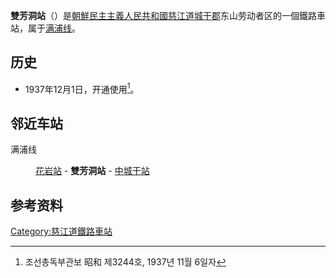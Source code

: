 {{朝鮮半島車站資訊
|公司色 = blue
|文字色 = 
|站名 = 雙芳洞站
|圖片 = 
|pxl = 
|圖片說明 =
|前一站 = [[花岩站|花岩]]
|前一站距離 = 8.8
|後一站距離 = 5.3
|後一站 = [[中城干站|中城干]]
|所屬路線 = [[满浦线|满浦线]]
|距離 = 212.1
|起點站 = [[顺川站|顺川]]
|諺文 = 쌍방동역
|朝鮮漢字 = 雙芳洞驛
|文觀部式 = 
|馬-賴式 = Ssangbangdong-yŏk
|副站名 = 
|車站編號 = 
|停站路線數 = 
|所屬公司 = [[朝鮮民主主義人民共和國鐵道省|朝鮮民主主義人民共和國鐵道省]]
|所在地 =[[慈江道|慈江道]][[城干郡|城干郡]]东山劳动者区
|車站構造 = 地面车站
|月台配置 = 
|啟用年月日 =1937年12月1日
|廢站年月日 = 
|上下車人次 = 
|統計年度 = 
|轉車 = 
|備註 = 
|全寬備註 = 
}}

'''雙芳洞站'''（{{lang-ko|쌍방동역}}）是[[朝鮮民主主義人民共和國|朝鮮民主主義人民共和國]][[慈江道|慈江道]][[城干郡|城干郡]]东山劳动者区的一個鐵路車站，属于[[满浦线|满浦线]]。

==历史==
*1937年12月1日，开通使用<ref>조선총독부관보 昭和 제3244호, 1937년 11월 6일자</ref>。

==邻近车站==
满浦线
:[[花岩站|花岩站]] - '''雙芳洞站''' - [[中城干站|中城干站]]

==参考资料==
{{reflist}}

{{朝鲜铁路小作品}}

{{满浦线}}

[[Category:慈江道鐵路車站|Category:慈江道鐵路車站]]